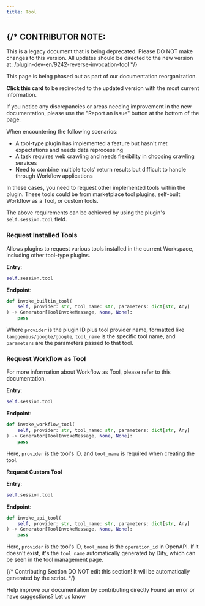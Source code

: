 ```yaml
---
title: Tool
---
```




{/* 
  CONTRIBUTOR NOTE:
  ----------------
  This is a legacy document that is being deprecated.
  Please DO NOT make changes to this version.
  All updates should be directed to the new version at:
  /plugin-dev-en/9242-reverse-invocation-tool
*/}

<Card title="This Documentation is Being Deprecated" icon="circle-exclamation" href="/plugin-dev-en/9242-reverse-invocation-tool">
  <p>This page is being phased out as part of our documentation reorganization.</p>
  
  <p><strong>Click this card</strong> to be redirected to the updated version with the most current information.</p>
  
  <p>If you notice any discrepancies or areas needing improvement in the new documentation, please use the "Report an issue" button at the bottom of the page.</p>
</Card>

When encountering the following scenarios:

* A tool-type plugin has implemented a feature but hasn't met expectations and needs data reprocessing
* A task requires web crawling and needs flexibility in choosing crawling services
* Need to combine multiple tools' return results but difficult to handle through Workflow applications

In these cases, you need to request other implemented tools within the plugin. These tools could be from marketplace tool plugins, self-built Workflow as a Tool, or custom tools.

The above requirements can be achieved by using the plugin's `self.session.tool` field.

### **Request Installed Tools**

Allows plugins to request various tools installed in the current Workspace, including other tool-type plugins.

**Entry**:

```python
self.session.tool
```

**Endpoint**:

```python
def invoke_builtin_tool(
    self, provider: str, tool_name: str, parameters: dict[str, Any]
) -> Generator[ToolInvokeMessage, None, None]:
    pass
```

Where `provider` is the plugin ID plus tool provider name, formatted like `langgenius/google/google`, `tool_name` is the specific tool name, and `parameters` are the parameters passed to that tool.

### **Request Workflow as Tool**

For more information about Workflow as Tool, please refer to this documentation.

**Entry**:

```python
self.session.tool
```

**Endpoint**:

```python
def invoke_workflow_tool(
    self, provider: str, tool_name: str, parameters: dict[str, Any]
) -> Generator[ToolInvokeMessage, None, None]:
    pass
```

Here, `provider` is the tool's ID, and `tool_name` is required when creating the tool.

**Request Custom Tool**

**Entry**:

```python
self.session.tool
```

**Endpoint**:

```python
def invoke_api_tool(
    self, provider: str, tool_name: str, parameters: dict[str, Any]
) -> Generator[ToolInvokeMessage, None, None]:
    pass
```

Here, `provider` is the tool's ID, `tool_name` is the `operation_id` in OpenAPI. If it doesn't exist, it's the `tool_name` automatically generated by Dify, which can be seen in the tool management page.

{/*
Contributing Section
DO NOT edit this section!
It will be automatically generated by the script.
*/}

<CardGroup cols="2">
    <Card
        title="Edit this page"
        icon="pen-to-square"
        href="https://github.com/langgenius/dify-docs/edit/main/en/plugins/schema-definition/reverse-invocation-of-the-dify-service/tool.mdx"
    >
        Help improve our documentation by contributing directly
    </Card>
    <Card
        title="Report an issue"
        icon="github"
        href="https://github.com/langgenius/dify-docs/issues/new?title=Documentation%20Issue%3A%20&body=%23%23%20Issue%20Description%0A%3C%21--%20Please%20briefly%20describe%20the%20issue%20you%20found%20--%3E%0A%0A%23%23%20Page%20Link%0Ahttps%3A%2F%2Fgithub.com%2Flanggenius%2Fdify-docs%2Fblob%2Fmain%2Fen/plugins/schema-definition/reverse-invocation-of-the-dify-service%2Ftool.mdx%0A%0A%23%23%20Suggested%20Changes%0A%3C%21--%20If%20you%20have%20specific%20suggestions%20for%20changes%2C%20please%20describe%20them%20here%20--%3E%0A%0A%3C%21--%20Thank%20you%20for%20helping%20improve%20our%20documentation%21%20--%3E"
    >
        Found an error or have suggestions? Let us know
    </Card>
</CardGroup>
